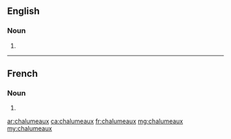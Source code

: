 ==English==

===Noun===
{{head|en|noun plural form}}

# {{plural of|chalumeau|lang=en}}

----

==French==

===Noun===
{{head|fr|noun plural form|g=m}}

# {{plural of|chalumeau|lang=fr}}

[[ar:chalumeaux]]
[[ca:chalumeaux]]
[[fr:chalumeaux]]
[[mg:chalumeaux]]
[[my:chalumeaux]]
